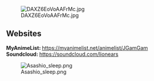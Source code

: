 [[File:DAXZ6EoVoAAFrMc.jpg|thumb]]
=='''Websites'''==
'''​MyAnimeList: '''https://myanimelist.net/animelist/JGamGam
'''Soundcloud: '''https://soundcloud.com/lionears



[[File:Asashio_sleep.png|thumb]]